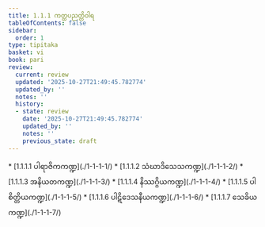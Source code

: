 ```yaml
---
title: 1.1.1 ကတ္ထပညတ္တိဝါရ
tableOfContents: false
sidebar:
  order: 1
type: tipitaka
basket: vi
book: pari
review:
  current: review
  updated: '2025-10-27T21:49:45.782774'
  updated_by: ''
  notes: ''
  history:
  - state: review
    date: '2025-10-27T21:49:45.782774'
    updated_by: ''
    notes: ''
    previous_state: draft
---
```



<ReviewStatus review={frontmatter.review} showDetails={true} />

<HypothesisAnnotation frontmatter={frontmatter} />

<DynamicBreadcrumb />



<TableOfContents book="pari" section="1.1.1">
* [1.1.1.1 ပါရာဇိကကဏ္ဍ](./1-1-1-1/)
* [1.1.1.2 သံဃာဒိသေသကဏ္ဍ](./1-1-1-2/)
* [1.1.1.3 အနိယတကဏ္ဍ](./1-1-1-3/)
* [1.1.1.4 နိဿဂ္ဂိယကဏ္ဍ](./1-1-1-4/)
* [1.1.1.5 ပါစိတ္တိယကဏ္ဍ](./1-1-1-5/)
* [1.1.1.6 ပါဋိဒေသနီယကဏ္ဍ](./1-1-1-6/)
* [1.1.1.7 သေခိယကဏ္ဍ](./1-1-1-7/)
</TableOfContents>
